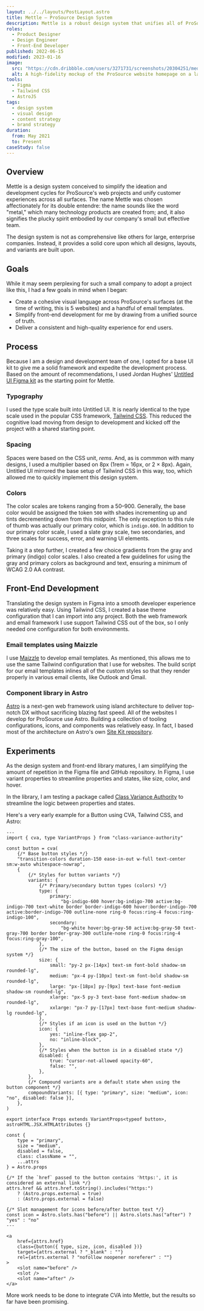 ```yaml
---
layout: ../../layouts/PostLayout.astro
title: Mettle — ProSource Design System
description: Mettle is a robust design system that unifies all of ProSource's digital experiences and expedites ideation and development.
roles:
  - Product Designer
  - Design Engineer
  - Front-End Developer
published: 2022-06-15
modified: 2023-01-16
image:
  src: "https://cdn.dribbble.com/users/3271731/screenshots/20304251/media/191436d896cb9bbba9310da410db625b.png?compress=1&resize=1600x1200&vertical=top"
  alt: A high-fidelity mockup of the ProSource website homepage on a laptop.
tools:
  - Figma
  - Tailwind CSS
  - AstroJS
tags:
  - design system
  - visual design
  - content strategy
  - brand strategy
duration:
  from: May 2021
  to: Present
caseStudy: false
---
```


## Overview

Mettle is a design system conceived to simplify the ideation and development cycles for ProSource's web projects and unify customer experiences across all surfaces. The name Mettle was chosen affectionately for its double entendre: the name sounds like the word "metal," which many technology products are created from; and, it also signifies the plucky spirit embodied by our company's small but effective team.

The design system is not as comprehensive like others for large, enterprise companies. Instead, it provides a solid core upon which all designs, layouts, and variants are built upon.

## Goals

While it may seem perplexing for such a small company to adopt a project like this, I had a few goals in mind when I began:

- Create a cohesive visual language across ProSource's surfaces (at the time of writing, this is 5 websites) and a handful of email templates.
- Simplify front-end development for me by drawing from a unified source of truth.
- Deliver a consistent and high-quality experience for end users.

## Process

Because I am a design and development team of one, I opted for a base UI kit to give me a solid framework and expedite the development process. Based on the amount of recommendations, I used Jordan Hughes' [Untitled UI Figma kit](https://www.untitledui.com/) as the starting point for Mettle.

### Typography

I used the type scale built into Untitled UI. It is nearly identical to the type scale used in the popular CSS framework, [Tailwind CSS](https://tailwindcss.com/docs/font-size). This reduced the cognitive load moving from design to development and kicked off the project with a shared starting point.

### Spacing

Spaces were based on the CSS unit, _rems_. And, as is commmon with many designs, I used a multiplier based on 8px (1rem = 16px, or 2 × 8px). Again, Untitled UI mirrored the base setup of Tailwind CSS in this way, too, which allowed me to quickly implement this design system.

### Colors

The color scales are tokens ranging from a 50–900. Generally, the base color would be assigned the token `500` with shades incrementing up and tints decrementing down from this midpoint. The only exception to this rule of thumb was actually our primary color, which is `indigo.600`. In addition to our primary color scale, I used a slate gray scale, two secondaries, and three scales for success, error, and warning UI elements.

Taking it a step further, I created a few choice gradients from the gray and primary (indigo) color scales. I also created a few guidelines for using the gray and primary colors as background and text, ensuring a minimum of WCAG 2.0 AA contrast.

## Front-End Development

Translating the design system in Figma into a smooth developer experience was relatively easy. Using Tailwind CSS, I created a base theme configuration that I can import into any project. Both the web framework and email framework I use support Tailwind CSS out of the box, so I only needed one configuration for both environments.

### Email templates using Maizzle

I use [Maizzle](https://maizzle.com/) to develop email templates. As mentioned, this allows me to use the same Tailwind configuration that I use for websites. The build script for our email templates inlines all of the custom styles so that they render properly in various email clients, like Outlook and Gmail.

### Component library in Astro

[Astro](https://astro.build/) is a next-gen web framework using island architecture to deliver top-notch DX without sacrificing blazing fast speed. All of the websites I develop for ProSource use Astro. Building a collection of tooling configurations, icons, and components was relatively easy. In fact, I based most of the architecture on Astro's own [Site Kit repository](https://github.com/withastro/site-kit).

## Experiments

As the design system and front-end library matures, I am simplifying the amount of repetition in the Figma file and GitHub repository. In Figma, I use variant properties to streamline properties and states, like size, color, and hover.

In the library, I am testing a package called [Class Variance Authority](https://github.com/joe-bell/cva) to streamline the logic between properties and states.

Here's a very early example for a Button using CVA, Tailwind CSS, and Astro:

```astro
---
import { cva, type VariantProps } from "class-variance-authority"

const button = cva(
	{/* Base button styles */}
	"transition-colors duration-150 ease-in-out w-full text-center sm:w-auto whitespace-nowrap",
	{
		{/* Styles for button variants */}
		variants: {
			{/* Primary/secondary button types (colors) */}
			type: {
				primary:
					"bg-indigo-600 hover:bg-indigo-700 active:bg-indigo-700 text-white border border-indigo-600 hover:border-indigo-700 active:border-indigo-700 outline-none ring-0 focus:ring-4 focus:ring-indigo-100",
				secondary:
					"bg-white hover:bg-gray-50 active:bg-gray-50 text-gray-700 border border-gray-300 outline-none ring-0 focus:ring-4 focus:ring-gray-100",
			},
			{/* The size of the button, based on the Figma design system */}
			size: {
				small: "py-2 px-[14px] text-sm font-bold shadow-sm rounded-lg",
				medium: "px-4 py-[10px] text-sm font-bold shadow-sm rounded-lg",
				large: "px-[18px] py-[9px] text-base font-medium shadow-sm rounded-lg",
				xlarge: "px-5 py-3 text-base font-medium shadow-sm rounded-lg",
				xxlarge: "px-7 py-[17px] text-base font-medium shadow-lg rounded-lg",
			},
			{/* Styles if an icon is used on the button */}
			icon: {
				yes: "inline-flex gap-2",
				no: "inline-block",
			},
			{/* Styles when the button is in a disabled state */}
			disabled: {
				true: "cursor-not-allowed opacity-60",
				false: "",
			},
		},
		{/* Compound variants are a default state when using the button component */}
		compoundVariants: [{ type: "primary", size: "medium", icon: "no", disabled: false }],
	},
)

export interface Props extends VariantProps<typeof button>, astroHTML.JSX.HTMLAttributes {}

const {
	type = "primary",
	size = "medium",
	disabled = false,
	class: className = "",
	...attrs
} = Astro.props

{/* If the `href` passed to the button contains 'https:', it is considered an external link */}
attrs.href && attrs.href.toString().includes("https:")
	? (Astro.props.external = true)
	: (Astro.props.external = false)

{/* Slot management for icons before/after button text */}
const icon = Astro.slots.has("before") || Astro.slots.has("after") ? "yes" : "no"
---

<a
	href={attrs.href}
	class={button({ type, size, icon, disabled })}
	target={attrs.external ? "_blank" : ""}
	rel={attrs.external ? "nofollow noopener noreferer" : ""}
>
	<slot name="before" />
	<slot />
	<slot name="after" />
</a>
```

More work needs to be done to integrate CVA into Mettle, but the results so far have been promising.
